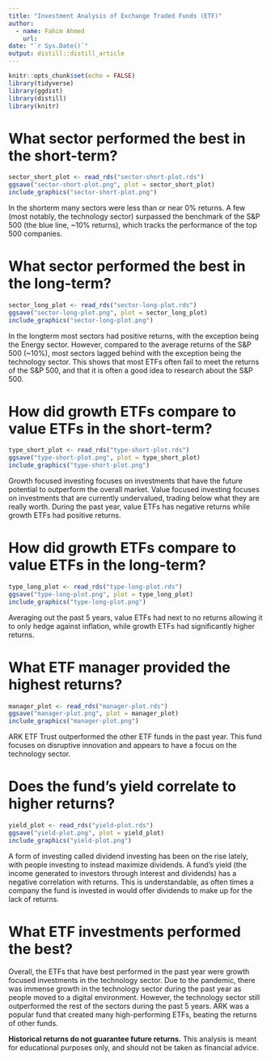```yaml
---
title: "Investment Analysis of Exchange Traded Funds (ETF)"
author:
  - name: Fahim Ahmed 
    url: 
date: "`r Sys.Date()`"
output: distill::distill_article
---
```


```r
knitr::opts_chunk$set(echo = FALSE)
library(tidyverse)
library(ggdist)
library(distill)
library(knitr)
```

# What sector performed the best in the short-term?

```r
sector_short_plot <- read_rds("sector-short-plot.rds")
ggsave("sector-short-plot.png", plot = sector_short_plot)
include_graphics("sector-short-plot.png")
```
In the shorterm many sectors were less than or near 0% returns. A few (most notably, the technology sector) surpassed the benchmark of the S&P 500 (the blue line, ~10% returns), which tracks the performance of the top 500 companies.

# What sector performed the best in the long-term?

```r
sector_long_plot <- read_rds("sector-long-plot.rds")
ggsave("sector-long-plot.png", plot = sector_long_plot)
include_graphics("sector-long-plot.png")
```

In the longterm most sectors had positive returns, with the exception being the Energy sector. However, compared to the average returns of the S&P 500 (~10%), most sectors lagged behind with the exception being the technology sector.
This shows that most ETFs often fail to meet the returns of the S&P 500, and that it is often a good idea to research about the S&P 500.

# How did growth ETFs compare to value ETFs in the short-term?

```r
type_short_plot <- read_rds("type-short-plot.rds")
ggsave("type-short-plot.png", plot = type_short_plot)
include_graphics("type-short-plot.png")
```

Growth focused investing focuses on investments that have the future potential to outperform the overall market. Value focused investing focuses on investments that are currently undervalued, trading below what they are really worth. During the past year, value ETFs has negative returns while growth ETFs had positive returns.

# How did growth ETFs compare to value ETFs in the long-term?

```r
type_long_plot <- read_rds("type-long-plot.rds")
ggsave("type-long-plot.png", plot = type_long_plot)
include_graphics("type-long-plot.png")
```

Averaging out the past 5 years, value ETFs had next to no returns allowing it to only hedge against inflation, while growth ETFs had significantly higher returns.

# What ETF manager provided the highest returns?

```r
manager_plot <- read_rds("manager-plot.rds")
ggsave("manager-plot.png", plot = manager_plot)
include_graphics("manager-plot.png")
```

ARK ETF Trust outperformed the other ETF funds in the past year. This fund focuses on disruptive innovation and appears to have a focus on the technology sector.

# Does the fund's yield correlate to higher returns? 

```r
yield_plot <- read_rds("yield-plot.rds")
ggsave("yield-plot.png", plot = yield_plot)
include_graphics("yield-plot.png")
```

A form of investing called dividend investing has been on the rise lately, with people investing to instead maximize dividends. A fund's yield (the income generated to investors through interest and dividends) has a negative correlation with returns.
This is understandable, as often times a company the fund is invested in would offer dividends to make up for the lack of returns.

# What ETF investments performed the best?

Overall, the ETFs that have best performed in the past year were growth focused investments in the technology sector.
Due to the pandemic, there was immense growth in the technology sector during the past year as people moved to a digital environment. However, the technology sector still outperformed the rest of the sectors during the past 5 years. ARK was a popular fund that created many high-performing ETFs, beating the returns of other funds.

**Historical returns do not guarantee future returns.** This analysis is meant for educational purposes only, and should not be taken as financial advice.

